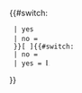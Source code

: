 {{#switch: {{lc: {{{padlock|}}} }}
  | yes    <!--Supress CSS icon, to not get double icon-->
  | no = <span class="plainlinks">
  }}[{{sec link/relative url
  | project = {{{1|}}}
  | pagename = {{{2|}}}
  | lang = {{{lang|}}}
  | query = {{{query|}}}
  | anchor = {{{anchor|}}}
  }} {{sec link/text
  | project = {{{1|}}}
  | pagename = {{{2|}}}
  | text = {{{3|}}}
  | lang = {{{lang|}}}
  | query = {{{query|}}}
  | anchor = {{{anchor|}}}
  }}]{{#switch: {{lc: {{{padlock|}}} }}
  | no = </span>
  | yes = </span>[[File:Lock icon blue.gif|16x13px|link=]]
}}<noinclude>

{{documentation}}
<!-- Add categories and interwikis to the /doc subpage, not here! -->
</noinclude>